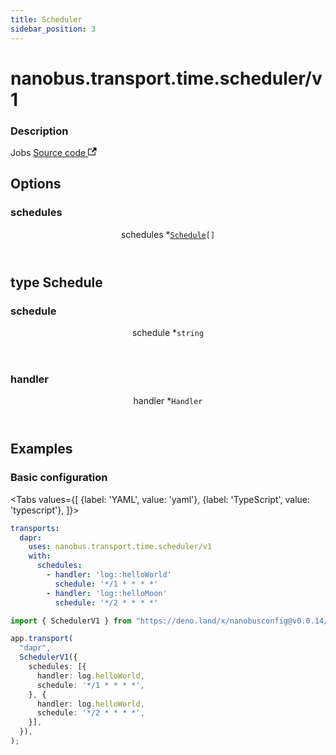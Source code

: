 ```yaml
---
title: Scheduler
sidebar_position: 3
---
```



# nanobus.transport.time.scheduler/v1

<div class="attributes">

### Description

<p>
  <span className="badge badgeDarkBlue">Jobs</span>
  <a href="https://github.com/nanobus/nanobus/blob/main/pkg/transport/time/scheduler.go" target="_blank" rel="noopener noreferrer">Source code <svg width="13.5" height="13.5" aria-hidden="true" viewBox="0 0 24 24" class="iconExternalLink_node_modules-@docusaurus-theme-classic-lib-theme-Icon-ExternalLink-styles-module"><path fill="currentColor" d="M21 13v10h-21v-19h12v2h-10v15h17v-8h2zm3-12h-10.988l4.035 4-6.977 7.07 2.828 2.828 6.977-7.07 4.125 4.172v-11z"></path></svg></a>
</p>

</div>



## Options

<div class="attributes">

### schedules

<div class="attribute">
  <header>
    <span className="badge badgeDarkBlue">schedules <span className="required">*</span>
      <a class="hash-link" href="#schedules" title="Direct link to schedules">​</a>
    </span>
    <code><a href="#type-schedule">Schedule</a>[]</code>
  </header>



</div>

</div>

## type Schedule

<div class="attributes">

### schedule

<div class="attribute">
  <header>
    <span className="badge badgeDarkBlue">schedule <span className="required">*</span>
      <a class="hash-link" href="#schedule" title="Direct link to schedule">​</a>
    </span>
    <code>string</code>
  </header>



</div>

### handler

<div class="attribute">
  <header>
    <span className="badge badgeDarkBlue">handler <span className="required">*</span>
      <a class="hash-link" href="#handler" title="Direct link to handler">​</a>
    </span>
    <code>Handler</code>
  </header>



</div>

</div>

## Examples

### Basic configuration

<Tabs
  values={[
    {label: 'YAML', value: 'yaml'},
    {label: 'TypeScript', value: 'typescript'},
  ]}>
  <TabItem value="yaml">

```yaml
transports:
  dapr:
    uses: nanobus.transport.time.scheduler/v1
    with:
      schedules:
        - handler: 'log::helloWorld'
          schedule: '*/1 * * * *'
        - handler: 'log::helloMoon'
          schedule: '*/2 * * * *'
```

  </TabItem>
  <TabItem value="typescript">

```typescript
import { SchedulerV1 } from "https://deno.land/x/nanobusconfig@v0.0.14/mod.ts";

app.transport(
  "dapr",
  SchedulerV1({
    schedules: [{
      handler: log.helloWorld,
      schedule: '*/1 * * * *',
    }, {
      handler: log.helloWorld,
      schedule: '*/2 * * * *',
    }],
  }),
);
```

  </TabItem>
</Tabs>
